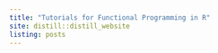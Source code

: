 ```yaml
---
title: "Tutorials for Functional Programming in R"
site: distill::distill_website
listing: posts
---
```


